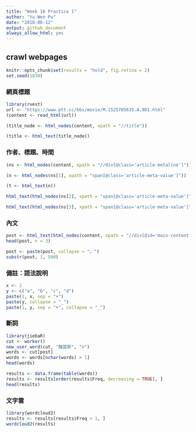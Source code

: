```yaml
---
title: "Week 16 Practice 1"
author: "Yu-Wen Pu"
date: "2018-06-12"
output: github_document
always_allow_html: yes
---
```


## crawl webpages

```r
knitr::opts_chunk$set(results = "hold", fig.retina = 2)
set.seed(1830)
```

### 網頁標題

```r
library(rvest)
url <- "https://www.ptt.cc/bbs/movie/M.1525705635.A.9D1.html"
(content <- read_html(url))
```

```r
(title_node <- html_nodes(content, xpath = "//title"))
```

```r
(title <- html_text(title_node))
```

### 作者、標題、時間

```r
(ns <- html_nodes(content, xpath = "//div[@class='article-metaline']"))
```

```r
(n <- html_nodes(ns[1], xpath = "span[@class='article-meta-value']"))
```

```r
(t <- html_text(n))
```

```r
html_text(html_nodes(ns[2], xpath = "span[@class='article-meta-value']"))
```

```r
html_text(html_nodes(ns[3], xpath = "span[@class='article-meta-value']"))
```

### 內文

```r
post <- html_text(html_nodes(content, xpath = "//div[@id='main-content']/text()"))
head(post, n = 3)
```

```r
post <- paste(post, collapse = "。")
substr(post, 1, 500)
```

### 備註：語法說明

```r
x <- 2
y <- c("a", "b", "c", "d")
paste(1, x, sep = "+")
paste(y, collapse = "_")
paste(1, y, sep = "+", collapse = "_")
```

### 斷詞

```r
library(jiebaR)
cut <- worker()
new_user_word(cut, "薩諾斯", "n")
words <- cut[post]
words <- words[nchar(words) > 1]
head(words)
```

```r
results <- data.frame(table(words))
results <- results[order(results$Freq, decreasing = TRUE), ]
head(results)
```

### 文字雲

```r
library(wordcloud2)
results <- results[results$Freq > 1, ]
wordcloud2(results)
```
